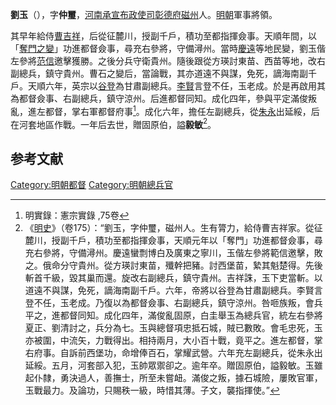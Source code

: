 {{Otheruses|劉玉|other=同名或類似名的其它條目描述}}

'''劉玉'''（{{bd|？||1471年}}），字'''仲璽'''，[[河南承宣布政使司|河南承宣布政使司]][[彰德府|彰德府]][[磁州|磁州]]人。[[明朝|明朝]]軍事將領。

其早年給侍[[曹吉祥|曹吉祥]]，后從征麓川，授副千戶，積功至都指揮僉事。天順年間，以「[[奪門之變|奪門之變]]」功進都督僉事，尋充右參將，守備潯州。當時[[慶遠|慶遠]]等地民變，劉玉偕左參將[[范信|范信]]邀擊獲勝。之後分兵守衛貴州。隨後跟從方瑛討東苗、西苗等地，改右副總兵，鎮守貴州。曹石之變后，當論戰，其亦道遠不與謀，免死，謫海南副千戶。天順六年，英宗以[[谷登|谷登]]為甘肅副總兵。[[李賢|李賢]]言登不任，玉老成。於是再啟用其為都督僉事、右副總兵，鎮守涼州。后進都督同知。成化四年，參與平定滿俊叛亂，進左都督，掌右軍都督府事<ref>明實錄：憲宗實錄 ,75卷</ref>。成化六年，擔任左副總兵，從[[朱永|朱永]]出延綏，后在河套地區作戰。一年后去世，贈固原伯，謚'''毅敏'''<ref>《[[明史|明史]]》（卷175）：“劉玉，字仲璽，磁州人。生有膂力，給侍曹吉祥家。從征麓川，授副千戶，積功至都指揮僉事，天順元年以「奪門」功進都督僉事，尋充右參將，守備潯州。慶遠蠻剽博白及廣東之寧川，玉偕左參將範信邀擊，敗之。俄命分守貴州。從方瑛討東苗，殲幹把豬。討西堡苗，縶其魁楚得。先後斬首千級，毀其巢而還。旋改右副總兵，鎮守貴州。吉祥誅，玉下吏當斬。以道遠不與謀，免死，謫海南副千戶。六年，帝將以谷登為甘肅副總兵。李賢言登不任，玉老成。乃復以為都督僉事、右副總兵，鎮守涼州。咎咂族叛，會兵平之，進都督同知。成化四年，滿俊亂固原，白圭舉玉為總兵官，統左右參將夏正、劉清討之，兵分為七。玉與總督項忠抵石城，賊已數敗。會毛忠死，玉亦被圍，中流矢，力戰得出。相持兩月，大小百十戰，竟平之。進左都督，掌右府事。自訴前西堡功，命增俸百石，掌耀武營。六年充左副總兵，從朱永出延綏。五月，河套部入犯，玉帥眾禦卻之。逾年卒。贈固原伯，謚毅敏。玉雖起仆隸，勇決過人，善撫士，所至未嘗衄。滿俊之叛，據石城險，屢敗官軍，玉戰最力。及論功，只賜秩一級，時惜其薄。子文，襲指揮使。”</ref>。

==参考文献==
{{wikisource|明史/卷175}}
{{reflist}}
{{明朝人物小作品}}

[[Category:明朝都督|Category:明朝都督]]
[[Category:明朝總兵官|Category:明朝總兵官]]